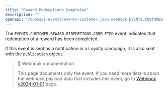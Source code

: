 ```yaml
---
title: "Reward Redemptions Completed"
description: ""
openapi: "/openapi-events/events-customer.json webhook EVENTS.CUSTOMER.REWARD_REDEMPTIONS.COMPLETED"
---
```


The `EVENTS.CUSTOMER.REWARD_REDEMPTIONS.COMPLETED` event indicates that redemption of a reward has been completed.

If this event is sent as a notification in a Loyalty campaign, it is also sent with the `publication` object.

> 📘 Webhook documentation
>
> This page documents only the event. If you need more details about the webhook payload data that includes this event, go to [Webhook v2024-01-01](/api-reference/introduction-to-webhooks "Introduction to webhooks v2024-01-01") page.